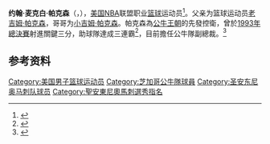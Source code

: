 {{noteTA|G1=NBA}}
{{Infobox NBA Player
| name         = 约翰·帕克森<br/>{{lang|en|John Paxson}}
| number       = 4,15
| position     = [[控球后卫|控球后卫]] 
| birth_date   = {{Birth date|1960|9|29}}
| birth_place  = {{USA}}[[俄亥俄州|俄亥俄州]]Dayton, Ohio 
| death_date   = 
| death_place  = 
| nationality  = {{USA}}
| height_ft    = 6 
| height_in    = 2
| weight_lb    = 185
| highschool   = Archbishop Alter in Kettering, Ohio 
| college      = University of Notre Dame 
| draft =
| draft_year   = 1983
| draft_round  = 1
| draft_pick   = 19
| draft_team   = [[圣安东尼奥马刺|圣安东尼奥马刺]]
| career_start = 1983
| career_end   = 1994
| teams        = [[圣安东尼奥马刺|圣安东尼奥马刺]]：1983-1985<br />[[芝加哥公牛|芝加哥公牛]]：1985-1994
| coach        = [[芝加哥公牛|芝加哥公牛]]助理教練：1995-1996
| highlights   = 3次[[NBA總冠軍列表|NBA總冠軍]]：1991-1993
| stat1label   = 
| stat1value   = 
| stat2label   = 
| stat2value   = 
| stat3label   = 
| stat3value   = 
| letter       = 
| bbr          = 
| profile      = 
| HOF          = <!-- 名人堂 -->
| HOF_player   = <!-- 球員名人堂 -->
| HOF_coach    = <!-- 教練名人堂 -->
}}

'''约翰·麦克白·帕克森'''（{{lang-en|'''John MacBeth Paxson'''}}，{{Bd|1960年|9月29日||}}），[[美国|美国]][[NBA|NBA]]联盟职业[[篮球|篮球]]运动员<ref>{{Cite web|url=http://www.basketball-reference.com/players/p/paxsojo01.html|title=约翰·帕克森|accessdate=2016年4月25日|author=|date=|publisher=|archive-date=2015年12月2日|archive-url=https://web.archive.org/web/20151202071224/http://www.basketball-reference.com/players/p/paxsojo01.html|dead-url=no}}</ref>。父亲为篮球运动员[[老吉姆·帕克森|老吉姆·帕克森]]，哥哥为[[小吉姆·帕克森|小吉姆·帕克森]]。帕克森為[[公牛王朝|公牛王朝]]的先發控衛，曾於[[1993年NBA總決賽|1993年總決賽]]射進關鍵三分，助球隊達成三連霸<ref>{{Cite web |url=http://www.nba.com/history/finals/19921993.html |title=存档副本 |access-date=2017-01-14 |archive-url=https://www.webcitation.org/6E2BcpUcZ?url=http://www.nba.com/history/finals/19921993.html |archive-date=2013-01-29 |dead-url=yes }}</ref>，目前擔任公牛隊副總裁。<ref>{{Cite web |url=http://www.nba.com/bulls/news/john_paxson.html |title=存档副本 |access-date=2017-01-14 |archive-date=2021-02-10 |archive-url=https://web.archive.org/web/20210210062917/https://www.nba.com/bulls/news/john_paxson.html |dead-url=no }}</ref>

==参考资料==
{{reflist}}

{{Basketball-player-stub}}
{{1983 NBA Draft}}
{{Chicago Bulls 1990–91 NBA champions}}
{{Chicago Bulls 1991–92 NBA champions}}
{{Chicago Bulls 1992–93 NBA champions}}

{{Authority control}}
{{DEFAULTSORT:Paxson, John}}
[[Category:美国男子篮球运动员|Category:美国男子篮球运动员]]
[[Category:芝加哥公牛隊球員|Category:芝加哥公牛隊球員]]
[[Category:圣安东尼奥马刺队球员|Category:圣安东尼奥马刺队球员]]
[[Category:聖安東尼奧馬刺選秀指名|Category:聖安東尼奧馬刺選秀指名]]